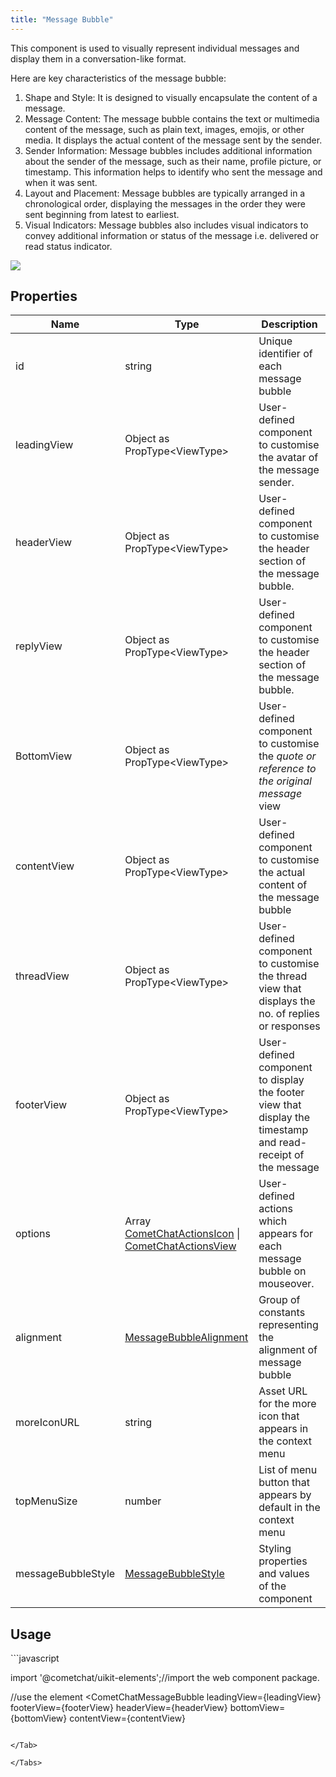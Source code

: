 ```yaml
---
title: "Message Bubble"
---
```




This component is used to visually represent individual messages and display them in a conversation-like format.

Here are key characteristics of the message bubble:

1. Shape and Style: It is designed to visually encapsulate the content of a message.
2. Message Content: The message bubble contains the text or multimedia content of the message, such as plain text, images, emojis, or other media. It displays the actual content of the message sent by the sender.
3. Sender Information: Message bubbles includes additional information about the sender of the message, such as their name, profile picture, or timestamp. This information helps to identify who sent the message and when it was sent.
4. Layout and Placement: Message bubbles are typically arranged in a chronological order, displaying the messages in the order they were sent beginning from latest to earliest.
5. Visual Indicators: Message bubbles also includes visual indicators to convey additional information or status of the message i.e. delivered or read status indicator.

<Frame>
  <img src="/images/6522269f-ecd5hd9xab9f7szqeay58x0ax1ij7rh2hbqqi7z3bwp5dtpi7f4gbe5mgetlohnw-426b30776e48371a0e19a408cde3fe27.png" />
</Frame>

## Properties

| Name               | Type                                                                                                               | Description                                                                                                  |
| ------------------ | ------------------------------------------------------------------------------------------------------------------ | ------------------------------------------------------------------------------------------------------------ |
| id                 | string                                                                                                             | Unique identifier of each message bubble                                                                     |
| leadingView        | Object as PropType\<ViewType>                                                                                      | User-defined component to customise the avatar of the message sender.                                        |
| headerView         | Object as PropType\<ViewType>                                                                                      | User-defined component to customise the header section of the message bubble.                                |
| replyView          | Object as PropType\<ViewType>                                                                                      | User-defined component to customise the header section of the message bubble.                                |
| BottomView         | Object as PropType\<ViewType>                                                                                      | User-defined component to customise the *quote or reference to the original message* view                    |
| contentView        | Object as PropType\<ViewType>                                                                                      | User-defined component to customise the actual content of the message bubble                                 |
| threadView         | Object as PropType\<ViewType>                                                                                      | User-defined component to customise the thread view that displays the no. of replies or responses            |
| footerView         | Object as PropType\<ViewType>                                                                                      | User-defined component to display the footer view that display the timestamp and read-receipt of the message |
| options            | Array [CometChatActionsIcon](/web-shared/actionsicon) \| [CometChatActionsView](/web-shared/actionsview) | User-defined actions which appears for each message bubble on mouseover.                                     |
| alignment          | [MessageBubbleAlignment](/web-shared/messagebubblealignment)                                                  | Group of constants representing the alignment of message bubble                                              |
| moreIconURL        | string                                                                                                             | Asset URL for the more icon that appears in the context menu                                                 |
| topMenuSize        | number                                                                                                             | List of menu button that appears by default in the context menu                                              |
| messageBubbleStyle | [MessageBubbleStyle](/web-shared/messagebubblestyle)                                                          | Styling properties and values of the component                                                               |

## Usage

<Tabs>
<Tab title="JavaScript">
```javascript

import '@cometchat/uikit-elements';//import the web component package.

//use the element
<CometChatMessageBubble
leadingView={leadingView}
footerView={footerView}
headerView={headerView}
bottomView={bottomView}
contentView={contentView}
></CometChatMessageBubble>
```

</Tab>

</Tabs>
